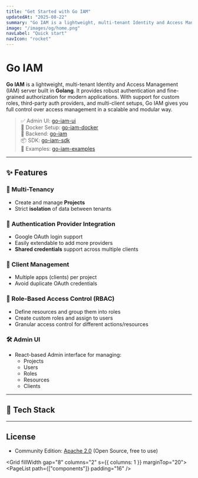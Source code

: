 ```yaml
---
title: "Get Started with Go IAM"
updatedAt: "2025-08-22"
summary: "Go IAM is a lightweight, multi-tenant Identity and Access Management (IAM) server built in Golang."
image: "/images/og/home.png"
navLabel: "Quick start"
navIcon: "rocket"
---
```


# Go IAM

**Go IAM** is a lightweight, multi-tenant Identity and Access Management (IAM) server built in **Golang**. It provides robust authentication and fine-grained authorization for modern applications. With support for custom roles, third-party auth providers, and multi-client setups, Go IAM gives you full control over access management in a scalable and modular way.

> ✅ Admin UI: [go-iam-ui](https://github.com/melvinodsa/go-iam-ui)  
> 🐳 Docker Setup: [go-iam-docker](https://github.com/melvinodsa/go-iam-docker)  
> 🔐 Backend: [go-iam](https://github.com/melvinodsa/go-iam)  
> 📦 SDK: [go-iam-sdk](https://github.com/melvinodsa/go-iam-sdk)  
> 🚀 Examples: [go-iam-examples](https://github.com/melvinodsa/go-iam-examples)

---

## ✨ Features

### 🔀 Multi-Tenancy

- Create and manage **Projects**
- Strict **isolation** of data between tenants

### 🔐 Authentication Provider Integration

- Google OAuth login support
- Easily extendable to add more providers
- **Shared credentials** support across multiple clients

### 🧩 Client Management

- Multiple apps (clients) per project
- Avoid duplicate OAuth credentials

### 🧱 Role-Based Access Control (RBAC)

- Define resources and group them into roles
- Create custom roles and assign to users
- Granular access control for different actions/resources

### 🛠️ Admin UI

- React-based Admin interface for managing:
  - Projects
  - Users
  - Roles
  - Resources
  - Clients

---

## 🧰 Tech Stack

<Table
  data={{
    headers: [
      { content: "Component", key: "component", sortable: true },
      { content: "Tech", key: "tech", sortable: true },
    ],
    rows: [
      ["Backend", "Golang"],
      ["Database", "MongoDB"],
      ["Caching (opt)", "Redis"],
      ["Frontend", "React + Vite (PNPM)"],
    ],
  }}
/>

---

## License

- Community Edition: [Apache 2.0](https://github.com/melvinodsa/go-iam/blob/main/LICENSE) (Open Source, free to use)

<Grid fillWidth gap="8" columns="2" s={{ columns: 1 }} marginTop="20">
  <PageList path={["components"]} padding="16" />
</Grid>
